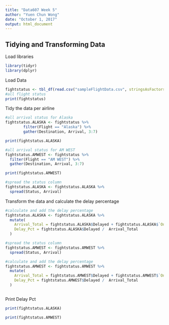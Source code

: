```yaml
---
title: "Data607 Week 5"
author: "Yuen Chun Wong"
date: "October 1, 2017"
output: html_document
---
```


## Tidying and Transforming Data



Load libraries
```r
library(tidyr)
library(dplyr)
```

Load Data
```r
fightstatus <- tbl_df(read.csv("sampleFlightData.csv", stringsAsFactors = FALSE, check.names = FALSE))
#all flight status
print(fightstatus)
```

Tidy the data per airline
```r
#all arrival status for Alaska
fightstatus.ALASKA <- fightstatus %>%
        filter(Flight == "Alaska") %>%
        gather(Destination, Arrival, 3:7)

print(fightstatus.ALASKA)

#all arrival status for AM WEST
fightstatus.AMWEST <- fightstatus %>%
  filter(Flight == "AM WEST") %>%
  gather(Destination, Arrival, 3:7)

print(fightstatus.AMWEST)

#spread the status column
fightstatus.ALASKA <- fightstatus.ALASKA %>%
  spread(Status, Arrival)

```


Transform the data and calculate the delay percentage
```r
#calculate and add the delay percentage
fightstatus.ALASKA <- fightstatus.ALASKA %>%
  mutate(
    Arrival_Total = fightstatus.ALASKA$Delayed + fightstatus.ALASKA$`On Time`, 
    Delay_Pct = fightstatus.ALASKA$Delayed /  Arrival_Total     
  )

#spread the status column
fightstatus.AMWEST <- fightstatus.AMWEST %>%
  spread(Status, Arrival)

#calculate and add the delay percentage
fightstatus.AMWEST <- fightstatus.AMWEST %>%
  mutate(
    Arrival_Total = fightstatus.AMWEST$Delayed + fightstatus.AMWEST$`On Time`, 
    Delay_Pct = fightstatus.AMWEST$Delayed /  Arrival_Total     
  )



```

Print Delay Pct
```r
print(fightstatus.ALASKA)

print(fightstatus.AMWEST)

```